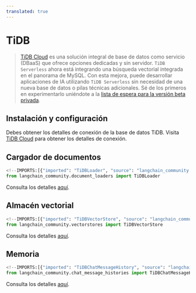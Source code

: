```yaml
---
translated: true
---
```


# TiDB

> [TiDB Cloud](https://tidbcloud.com/) es una solución integral de base de datos como servicio (DBaaS) que ofrece opciones dedicadas y sin servidor. `TiDB Serverless` ahora está integrando una búsqueda vectorial integrada en el panorama de MySQL. Con esta mejora, puede desarrollar aplicaciones de IA utilizando `TiDB Serverless` sin necesidad de una nueva base de datos o pilas técnicas adicionales. Sé de los primeros en experimentarlo uniéndote a la [lista de espera para la versión beta privada](https://tidb.cloud/ai).

## Instalación y configuración

Debes obtener los detalles de conexión de la base de datos TiDB.
Visita [TiDB Cloud](https://tidbcloud.com/) para obtener los detalles de conexión.

## Cargador de documentos

```python
<!--IMPORTS:[{"imported": "TiDBLoader", "source": "langchain_community.document_loaders", "docs": "https://api.python.langchain.com/en/latest/document_loaders/langchain_community.document_loaders.tidb.TiDBLoader.html", "title": "TiDB"}]-->
from langchain_community.document_loaders import TiDBLoader
```

Consulta los detalles [aquí](/docs/integrations/document_loaders/tidb).

## Almacén vectorial

```python
<!--IMPORTS:[{"imported": "TiDBVectorStore", "source": "langchain_community.vectorstores", "docs": "https://api.python.langchain.com/en/latest/vectorstores/langchain_community.vectorstores.tidb_vector.TiDBVectorStore.html", "title": "TiDB"}]-->
from langchain_community.vectorstores import TiDBVectorStore
```

Consulta los detalles [aquí](/docs/integrations/vectorstores/tidb_vector).

## Memoria

```python
<!--IMPORTS:[{"imported": "TiDBChatMessageHistory", "source": "langchain_community.chat_message_histories", "docs": "https://api.python.langchain.com/en/latest/chat_message_histories/langchain_community.chat_message_histories.tidb.TiDBChatMessageHistory.html", "title": "TiDB"}]-->
from langchain_community.chat_message_histories import TiDBChatMessageHistory
```

Consulta los detalles [aquí](/docs/integrations/memory/tidb_chat_message_history).
